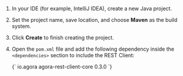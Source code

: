 
1. In your IDE (for example, IntelliJ IDEA), create a new Java project.
2. Set the project name, save location, and choose **Maven** as the build system.
3. Click **Create** to finish creating the project.

4. Open the `pom.xml` file and add the following dependency inside the `<dependencies>` section to include the <Vg k="COMPANY" /> REST Client:

    <CodeBlock language="xml" showLineNumbers>
    {`<dependencies>
       <dependency>
           <groupId>io.agora</groupId>
           <artifactId>agora-rest-client-core</artifactId>
           <version>0.3.0</version>
       </dependency>
   </dependencies>`}
    </CodeBlock>
